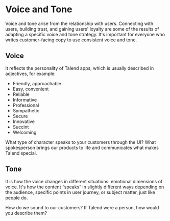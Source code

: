 
<Meta title="Content/Voice and Tone" />

# Voice and Tone

Voice and tone arise from the relationship with users.
Connecting with users, building trust, and gaining users' loyalty are some of the results of adapting a specific voice and tone strategy. It's important for everyone who writes customer-facing copy to use consistent voice and tone.

## Voice

It reflects the personality of Talend apps, which is usually described in adjectives, for example:

- Friendly, approachable
- Easy, convenient
- Reliable
- Informative
- Professional
- Sympathetic
- Secure
- Innovative
- Succint
- Welcoming

What type of character speaks to your customers through the UI? What spokesperson brings our products to life and communicates what makes Talend special.

## Tone

It is how the voice changes in different situations: emotional dimensions of voice. It's how the content “speaks” in slightly different ways depending on the audience, specific points in user journey, or subject matter, just like people do.

How do we sound to our customers?
If Talend were a person, how would you describe them?
